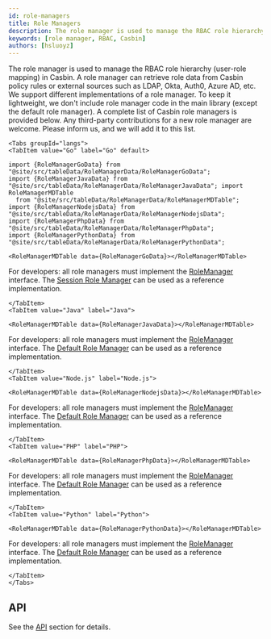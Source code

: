 ```yaml
---
id: role-managers
title: Role Managers
description: The role manager is used to manage the RBAC role hierarchy in Casbin.
keywords: [role manager, RBAC, Casbin]
authors: [hsluoyz]
---
```


The role manager is used to manage the RBAC role hierarchy (user-role mapping) in Casbin. A role manager can retrieve role data from Casbin policy rules or external sources such as LDAP, Okta, Auth0, Azure AD, etc. We support different implementations of a role manager. To keep it lightweight, we don't include role manager code in the main library (except the default role manager). A complete list of Casbin role managers is provided below. Any third-party contributions for a new role manager are welcome. Please inform us, and we will add it to this list.

```mdx-code-block
<Tabs groupId="langs">
<TabItem value="Go" label="Go" default>

import {RoleManagerGoData} from "@site/src/tableData/RoleManagerData/RoleManagerGoData";
import {RoleManagerJavaData} from "@site/src/tableData/RoleManagerData/RoleManagerJavaData"; import RoleManagerMDTable
  from "@site/src/tableData/RoleManagerData/RoleManagerMDTable";
import {RoleManagerNodejsData} from "@site/src/tableData/RoleManagerData/RoleManagerNodejsData";
import {RoleManagerPhpData} from "@site/src/tableData/RoleManagerData/RoleManagerPhpData";
import {RoleManagerPythonData} from "@site/src/tableData/RoleManagerData/RoleManagerPythonData";

<RoleManagerMDTable data={RoleManagerGoData}></RoleManagerMDTable>
```

For developers: all role managers must implement the [RoleManager](https://github.com/casbin/casbin/blob/master/rbac/role_manager.go) interface. The [Session Role Manager](https://github.com/casbin/session-role-manager) can be used as a reference implementation.

```mdx-code-block
</TabItem>
<TabItem value="Java" label="Java">

<RoleManagerMDTable data={RoleManagerJavaData}></RoleManagerMDTable>
```

For developers: all role managers must implement the [RoleManager](https://github.com/casbin/jcasbin/blob/master/src/main/java/org/casbin/jcasbin/rbac/RoleManager.java) interface. The [Default Role Manager](https://github.com/casbin/jcasbin/blob/master/src/main/java/org/casbin/jcasbin/rbac/DefaultRoleManager.java) can be used as a reference implementation.

```mdx-code-block
</TabItem>
<TabItem value="Node.js" label="Node.js">

<RoleManagerMDTable data={RoleManagerNodejsData}></RoleManagerMDTable>
```

For developers: all role managers must implement the [RoleManager](https://github.com/casbin/node-casbin/blob/master/src/rbac/roleManager.ts) interface. The [Default Role Manager](https://github.com/casbin/node-casbin/blob/master/src/rbac/defaultRoleManager.ts) can be used as a reference implementation.

```mdx-code-block
</TabItem>
<TabItem value="PHP" label="PHP">

<RoleManagerMDTable data={RoleManagerPhpData}></RoleManagerMDTable>
```

For developers: all role managers must implement the [RoleManager](https://github.com/php-casbin/php-casbin/blob/master/src/Rbac/RoleManager.php) interface. The [Default Role Manager](https://github.com/php-casbin/php-casbin/blob/master/src/Rbac/DefaultRoleManager/RoleManager.php) can be used as a reference implementation.

```mdx-code-block
</TabItem>
<TabItem value="Python" label="Python">

<RoleManagerMDTable data={RoleManagerPythonData}></RoleManagerMDTable>
```

For developers: all role managers must implement the [RoleManager](https://github.com/casbin/pycasbin/blob/master/casbin/rbac/role_manager.py) interface. The [Default Role Manager](https://github.com/casbin/pycasbin/blob/master/casbin/rbac/default_role_manager/role_manager.py) can be used as a reference implementation.

```mdx-code-block
</TabItem>
</Tabs>
```

## API

See the [API](/docs/rolemanager-api) section for details.
